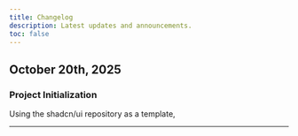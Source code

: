 ```yaml
---
title: Changelog
description: Latest updates and announcements.
toc: false
---
```


## October 20th, 2025

### Project Initialization

Using the shadcn/ui repository as a template,

---
